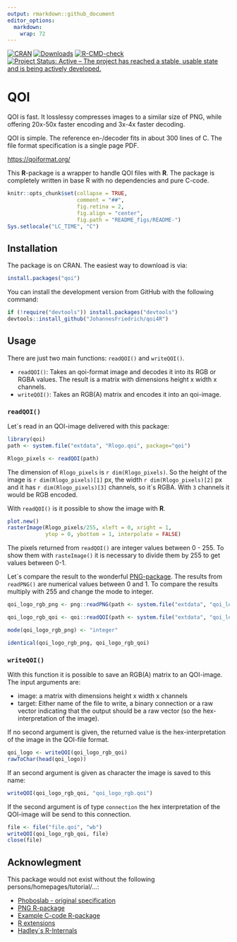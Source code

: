 ```yaml
---
output: rmarkdown::github_document
editor_options: 
  markdown: 
    wrap: 72
---
```


<!-- README.md is generated from README.Rmd. Please edit that file -->

<!-- badges: start -->

[![CRAN](http://www.r-pkg.org/badges/version/qoi)](https://CRAN.R-project.org/package=qoi)
[![Downloads](https://cranlogs.r-pkg.org/badges/grand-total/qoi)](https://www.r-pkg.org/pkg/qoi)
[![R-CMD-check](https://github.com/JohannesFriedrich/qoi4R/actions/workflows/R-CMD-check.yaml/badge.svg)](https://github.com/JohannesFriedrich/qoi4R/actions/workflows/R-CMD-check.yaml)
[![Project Status: Active – The project has reached a stable, usable
state and is being actively
developed.](http://www.repostatus.org/badges/latest/active.svg)](http://www.repostatus.org/#active)

<!-- badges: end -->

# QOI

QOI is fast. It losslessy compresses images to a similar size of PNG,
while offering 20x-50x faster encoding and 3x-4x faster decoding.

QOI is simple. The reference en-/decoder fits in about 300 lines of C.
The file format specification is a single page PDF.

<https://qoiformat.org/>

This **R**-package is a wrapper to handle QOI files with **R**. The
package is completely written in base R with no dependencies and pure
C-code.

<!-- badges: start -->

<!-- badges: end -->

```r
knitr::opts_chunk$set(collapse = TRUE,
                      comment = "##",
                      fig.retina = 2,
                      fig.align = "center",
                      fig.path = "README_figs/README-")
Sys.setlocale("LC_TIME", "C")
```

## Installation

The package is on CRAN. The easiest way to download is via:
```r
install.packages("qoi")
```

You can install the development version from GitHub with the following
command:

```r
if (!require("devtools")) install.packages("devtools")
devtools::install_github("JohannesFriedrich/qoi4R")
```

## Usage

There are just two main functions: `readQOI()` and `writeQOI()`.

-   `readQOI()`: Takes an qoi-format image and decodes it into its RGB
    or RGBA values. The result is a matrix with dimensions height x
    width x channels.
-   `writeQOI()`: Takes an RGB(A) matrix and encodes it into an
    qoi-image.

### `readQOI()`

Let´s read in an QOI-image delivered with this package:

```r
library(qoi)
path <- system.file("extdata", "Rlogo.qoi", package="qoi")

Rlogo_pixels <- readQOI(path)
```

The dimension of `Rlogo_pixels` is `r dim(Rlogo_pixels)`. So the height
of the image is `r dim(Rlogo_pixels)[1]` px, the width
`r dim(Rlogo_pixels)[2]` px and it has `r dim(Rlogo_pixels)[3]`
channels, so it´s RGBA. With `3` channels it would be RGB encoded.

With `readQOI()` is it possible to show the image with **R**.

```r
plot.new()
rasterImage(Rlogo_pixels/255, xleft = 0, xright = 1,
            ytop = 0, ybottom = 1, interpolate = FALSE)
```

The pixels returned from `readQOI()` are integer values between 0 - 255.
To show them with `rasteImage()` it is necessary to divide them by 255
to get values between 0-1.

Let´s compare the result to the wonderful
[PNG-package](https://cran.r-project.org/web/packages/png). The results
from `readPNG()` are numerical values between 0 and 1. To compare the
results multiply with 255 and change the mode to integer.

```r
qoi_logo_rgb_png <- png::readPNG(path <- system.file("extdata", "qoi_logo.png", package="qoi"))*255

qoi_logo_rgb_qoi <- qoi::readQOI(path <- system.file("extdata", "qoi_logo.qoi", package="qoi"))

mode(qoi_logo_rgb_png) <- "integer"

identical(qoi_logo_rgb_png, qoi_logo_rgb_qoi)
```

### `writeQOI()`

With this function it is possible to save an RGB(A) matrix to an
QOI-image. The input arguments are:

-   image: a matrix with dimensions height x width x channels
-   target: Either name of the file to write, a binary connection or a
    raw vector indicating that the output should be a raw vector (so the
    hex-interpretation of the image).

If no second argument is given, the returned value is the
hex-interpretation of the image in the QOI-file format.

```r
qoi_logo <- writeQOI(qoi_logo_rgb_qoi)
rawToChar(head(qoi_logo))
```

If an second argument is given as character the image is saved to this
name:

```r
writeQOI(qoi_logo_rgb_qoi, "qoi_logo_rgb.qoi")
```

If the second argument is of type `connection` the hex interpretation of
the QOI-image will be send to this connection.

```r
file <- file("file.qoi", "wb")
writeQOI(qoi_logo_rgb_qoi, file)
close(file)
```

## Acknowlegment

This package would not exist without the following
persons/homepages/tutorial/...:

-   [Phoboslab - original
    specification](https://github.com/phoboslab/qoi)
-   [PNG R-package](https://github.com/s-u/png)
-   [Example C-code
    R-package](https://github.com/coolbutuseless/simplecall)
-   [R
    extensions](https://cran.r-project.org/doc/manuals/r-release/R-exts.html)
-   [Hadley´s R-Internals](https://github.com/hadley/r-internals)
